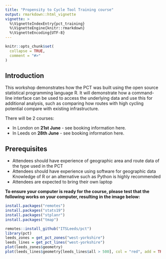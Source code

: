 ```yaml
---
title: "Propensity to Cycle Tool Training course"
output: rmarkdown::html_vignette
vignette: >
  %\VignetteIndexEntry{pct_training}
  %\VignetteEngine{knitr::rmarkdown}
  %\VignetteEncoding{UTF-8}
---
```


```r
knitr::opts_chunk$set(
  collapse = TRUE,
  comment = "#>"
)
```

## Introduction

This workshop demonstrates how the PCT was built using the open source statistical programming language R.
It will demonstrate how a command-line interface can be used to access the underlying data and use this for additional analysis, such as comparing how routes with high cycling potential compare with existing infrastructure.

There will be 2 courses:

- In London on **21st June** - see booking information here.
- In Leeds on **28th June** - see booking information here.

## Prerequisites

- Attendees should have experience of geographic area and route data of the type used in the PCT
- Attendees should have experience using software for geographic data Knowledge of R or an alternative such as Python is highly recommended
- Attendees are expected to bring their own laptop

**To ensure your computer is ready for the course, please test that the following works on your computer, resulting in the image below:**

```r
install.packages("remotes")
install.packages("stats19")
install.packages("stplanr")
install.packages("tmap")
```


```r
remotes::install_github("ITSLeeds/pct")
library(pct)
leeds_zones = get_pct_zones("west-yorkshire")
leeds_lines = get_pct_lines("west-yorkshire")
plot(leeds_zones$geometry)
plot(leeds_lines$geometry[leeds_lines$all > 500], col = "red", add = TRUE)
```
